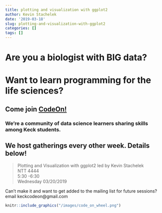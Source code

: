 ```yaml
---
title: plotting and visualization with ggplot2
author: Kevin Stachelek
date: '2019-03-18'
slug: plotting-and-visualization-with-ggplot2
categories: []
tags: []
---
```


# Are you a biologist with __BIG__ data? 

# Want to learn programming for the life sciences? 

## Come join [CodeOn!](https://keckcodeon.netlify.com) 

### We're a community of data science learners sharing skills among Keck students. 

## We host gatherings every other week. Details below!


> Plotting and Visualization with ggplot2
led by Kevin Stachelek  
NTT 4444  
5:30 -6:30  
Wednesday 03/20/2019


Can't make it and want to get added to the mailing list for future sessions? email keckcodeon@gmail.com

```r
knitr::include_graphics("/images/code_on_wheel.png")
```




